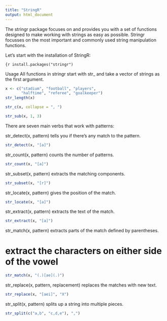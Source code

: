 ```yaml
---
title: "StringR"
output: html_document
---
```


The stringr package focuses on and provides you with a set of functions designed to make working with strings as easy as possible. Stringr focusses on the most important and commonly used string manipulation functions.

Let's start with the installation of StringR:

```{r
install.packages("stringr")
```

Usage
All functions in stringr start with str_ and take a vector of strings as the first argument.

```r
x <- c("stadium", "football", "players", 
       "halftime", "referee", "goalkeeper")
str_length(x) 

str_c(x, collapse = ", ")

str_sub(x, 1, 3)
```

There are seven main verbs that work with patterns:

str_detect(x, pattern) tells you if there’s any match to the pattern.

```r
str_detect(x, "[a]")
```

str_count(x, pattern) counts the number of patterns.

```r
str_count(x, "[a]")
```

str_subset(x, pattern) extracts the matching components.

```r
str_subset(x, "[r]")
```

str_locate(x, pattern) gives the position of the match.

```r
str_locate(x, "[a]")
```

str_extract(x, pattern) extracts the text of the match.

```r
str_extract(x, "[a]")
```

str_match(x, pattern) extracts parts of the match defined by parentheses.

# extract the characters on either side of the vowel
```r
str_match(x, "(.)[ae](.)")
```

str_replace(x, pattern, replacement) replaces the matches with new text.

```r
str_replace(x, "[aei]", "X")
```

str_split(x, pattern) splits up a string into multiple pieces.
```r
str_split(c("a,b", "c,d,e"), ",")
```